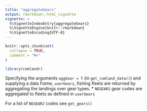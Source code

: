 ```yaml
---
title: "aggregateGears"
output: rmarkdown::html_vignette
vignette: >
  %\VignetteIndexEntry{aggregateGears}
  %\VignetteEngine{knitr::rmarkdown}
  %\VignetteEncoding{UTF-8}
---
```


```r
knitr::opts_chunk$set(
  collapse = TRUE,
  comment = "#>"
)
```

```r
library(comlandr)
```

Specifying the arguments `aggGear = T` (in `get_comland_data()`) and supplying a data frame, `userGears`, fishing fleets are returned by aggregating the landings over gear types.
  * `NEGEAR2` gear codes are aggregated to fleets as defined in `userGears`
  
For a list of `NEGEAR2` codes see `get_gears()`
